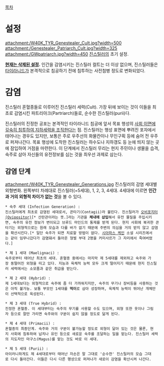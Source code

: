 [[목차]]
= 설정 =
attachment:/W40K_TYR_Genestealer_Cult.jpg?width=500
attachment:/Genestealer_Patriarch_Cult.jpg?width=325 attachment:/GWpatriarch.jpg?width=450
[[진스틸러]]의 초기 설정.

'''[[그런거 없다|현재는 삭제된 설정]].''' 인간을 감염시키는 진스틸러 컬트는 더 이상 없으며, 진스틸러들은 [[타이라니드]]가 본격적으로 침공하기 전에 침투하는 사전첨병 정도로 변화되었다.


= 감염 =
진스틸러 혼혈종들로 이루어진 진스틸러 세력(Cult). 가장 뒤에 보이는 것이 이들을 최초로 감염시킨 파트리아크(Partriarch)들로, 순수한 진스틸러(purii)다.

진스틸러의 진정한 공포는 본격적인 타이라니드 침공에 앞서 목표 행성의 [[간첩|사회 이면에 깊숙히 침투하여 지하세력을 조직]]한다는 점. 진스틸러는 행성 표면에 뿌려진 포자에서 태어나는 경우도 있지만, 보통은 주로 우주선의 화물칸이나 무인구획 등에 숨어 전 우주로 퍼져나간다. 목표 행성에 도착한 진스틸러는 하수도나 지하갱도 등 눈에 띄지 않는 곳에 잠입하여 거점을 마련한다. 이 단계에서 진스틸러 무리는 현지 주민이나 생물을 습격, 숙주로 삼아 자신들의 유전정보를 심는 것을 최우선 과제로 삼는다.
== 감염 단계 ==
attachment:/W40K_TYR_Genestealer_Generations.jpg
진스틸러의 감염 세대별 외형변화. 왼쪽부터 차례대로 진스틸러(=5세대), 1, 2, 3, 4세대. 4세대에 이르면 '''인간과 거의 외형적 차이가 없는 것'''을 볼 수 있다.

 * 숙주 세대 (Infection Generation) : 
 진스틸러에게 최초로 감염된 세대로서, 콘타기(Contagii)라 불린다. 진스틸러가 [http://images1.wikia.nocookie.net/__cb20110719220508/warhammer40k/images/6/64/Ovipositor.jpg 오비포지터(Ovipositor)][* 산란관이라는 뜻.]라는 기관을 '''체내에 삽입'''해서 유전 물질을 주입시키면, 숙주의 유전 정보가 변이되고 브루드 마인드의 통제를 받게 된다. 현지 사회에 복귀한 콘타기는 외형적으로는 원래 모습과 다를 바가 없기 때문에 주변의 의심을 거의 받지 않고 감염을 확산시킨다.[* 일단 숙주가 되면 치료할 방법이 없다. [[시아파스 케인]] 소설 시리즈에서는 같이 임무나갔다가 감염돼서 돌아온 형벌 부대 2명을 커미사르가 그 자리에서 죽여버렸다.]

 * 제 1 세대 (Maelignaci) : 
 숙주로부터 태어난 최초의 세대. 혼혈종 중에서는 마지막 제 5세대를 제외하고 숙주와 가장 동떨어진 외형을 띠고 있다. 지능과 육체적 능력 모두 크게 떨어지기 때문에 현지 진스틸러 세력에서는 소모품과 같은 취급을 받는다.

 * 제 2 세대 (Hybrid) : 
 제 1세대보다는 외형적으로 숙주에 좀 더 가까워지지만, 숙주의 무기나 장비등을 사용하는 것은 아직 불가능. 보통 부모인 1세대를 '''먹이'''로 삼아 성장하며, 육체적 능력이 뛰어난 개체만이 선택적으로 육성된다.

 * 제 3 세대 (True Hybrid) : 
 진정한 혼혈종. 이 세대부터는 숙주의 무기를 사용할 수도 있으며, 외형 또한 옷이나 그림자 등으로 잘만 가리면 숙주와의 구분이 쉽지 않을 정도로 닮게 된다.

 * 제 4 세대 (Primacii) : 
 혼혈종의 최종단계. 숙주와 거의 구분이 불가능할 정도로 외형이 닮아 있는 것은 물론, 현지 사회에 침투하여 납치나 유인 등으로 새로운 숙주를 조달하는 일을 맡는다. 진스틸러 세력의 지도자인 마구스(Magus)를 맡는 것도 바로 이 세대.

 * 제 5 세대 (Purii) : 
 아이러니하게도 제 4세대로부터 태어난 자손은 말 그대로 '순수한' 진스틸러의 모습 그대로 다시 돌아간다. 이들은 다시 다른 행성으로 퍼져나가 새로이 감염을 확산시켜 나간다.
